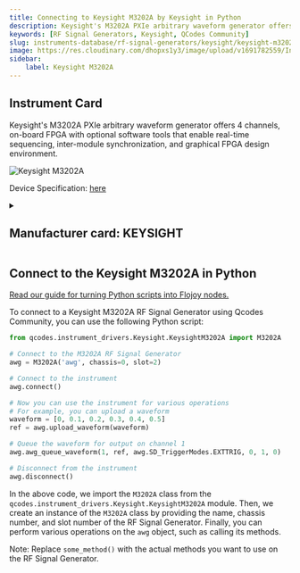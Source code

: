 ```yaml
---
title: Connecting to Keysight M3202A by Keysight in Python
description: Keysight's M3202A PXIe arbitrary waveform generator offers 4 channels, on-board FPGA with optional software tools that enable real-time sequencing, inter-module synchronization, and graphical FPGA design environment.
keywords: [RF Signal Generators, Keysight, QCodes Community] 
slug: instruments-database/rf-signal-generators/keysight/keysight-m3202a 
image: https://res.cloudinary.com/dhopxs1y3/image/upload/v1691782559/Instruments/RF%20Signal%20Generator/Keysight-M3202A/Keysight-M3202A.png
sidebar:
    label: Keysight M3202A 
---
```



## Instrument Card

Keysight's M3202A PXIe arbitrary waveform generator offers 4 channels, on-board FPGA with optional software tools that enable real-time sequencing, inter-module synchronization, and graphical FPGA design environment.



![Keysight M3202A](https://res.cloudinary.com/dhopxs1y3/image/upload/v1691782559/Instruments/RF%20Signal%20Generator/Keysight-M3202A/Keysight-M3202A.png)

Device Specification: [here](https://www.keysight.com/us/en/assets/7018-05392/data-sheets/5992-1798.pdf)

<details style={{ marginTop: "15px"}}>
<summary><h2 style={{display:'inline'}}>Manufacturer card: KEYSIGHT</h2></summary>

![KEYSIGHT](https://res.cloudinary.com/dhopxs1y3/image/upload/v1692125973/Instruments/Vendor%20Logos/Keysight.png)

Keysight Technologies, or Keysight, is an American company that manufactures electronics test and measurement equipment and software

- Headquarters: USA
- Yearly Revenue (millions, USD): 5420
- Vendor Website: [here](https://www.keysight.com/us/en/home.html)

</details>


<FeaturedInstrumentVideo category="RF_SIGNAL_GENERATORS" />

## Connect to the Keysight M3202A in Python

[Read our guide for turning Python scripts into Flojoy nodes.](https://docs.flojoy.ai/contribution/blocks/custom-flojoy-block/)



<Tabs>
<TabItem value="Flojoy" label="Flojoy" className="flojoy-instrument-tabs">

<SectionsCard category="RF_SIGNAL_GENERATORS" manufacturer="Keysight"></SectionsCard>

</TabItem>
<TabItem value="QCodes Community" label="QCodes Community">

To connect to a Keysight M3202A RF Signal Generator using Qcodes Community, you can use the following Python script:

```python
from qcodes.instrument_drivers.Keysight.KeysightM3202A import M3202A

# Connect to the M3202A RF Signal Generator
awg = M3202A('awg', chassis=0, slot=2)

# Connect to the instrument
awg.connect()

# Now you can use the instrument for various operations
# For example, you can upload a waveform
waveform = [0, 0.1, 0.2, 0.3, 0.4, 0.5]
ref = awg.upload_waveform(waveform)

# Queue the waveform for output on channel 1
awg.awg_queue_waveform(1, ref, awg.SD_TriggerModes.EXTTRIG, 0, 1, 0)

# Disconnect from the instrument
awg.disconnect()
```

In the above code, we import the `M3202A` class from the `qcodes.instrument_drivers.Keysight.KeysightM3202A` module. Then, we create an instance of the `M3202A` class by providing the name, chassis number, and slot number of the RF Signal Generator. Finally, you can perform various operations on the `awg` object, such as calling its methods.

Note: Replace `some_method()` with the actual methods you want to use on the RF Signal Generator.

</TabItem>
</Tabs>